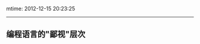 mtime: 2012-12-15 20:23:25 
----

== 编程语言的"鄙视"层次 ==

{{http://home.ustc.edu.cn/~liuyang1/html/images/program_language_hierarchy.jpg}}

